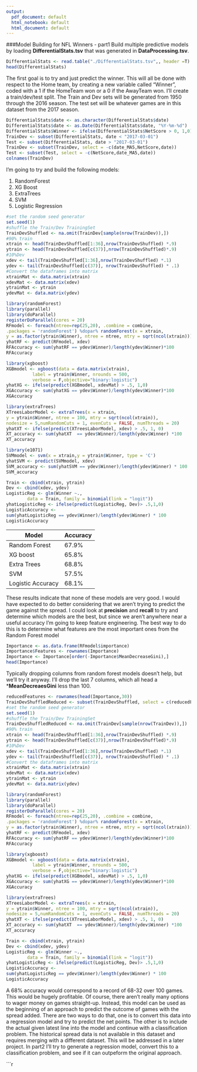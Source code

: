 ```yaml
---
output:
  pdf_document: default
  html_notebook: default
  html_document: default
---
```

###Model Building for NFL Winners - part1
Build multiple predictive models by loading **DifferentialStats.tsv** that was generated in **DataProcessing.tsv**.  
```r
DifferentialStats <- read.table("./DifferentialStats.tsv",, header =T)
head(DifferentialStats)
```

The first goal is to try and just predict the winner.  This will all be done with respect to the Home team, by creating a new variable called "Winner", coded with a 1 if the HomeTeam won or a 0 if the AwayTeam won.  I'll create a train/dev/test split.  The Train and Dev sets will be generated from 1950 through the 2016 season.  The test set will be whatever games are in this dataset from the 2017 season.  

```r
DifferentialStats$date <- as.character(DifferentialStats$date)
DifferentialStats$date <- as.Date(DifferentialStats$date, "%Y-%m-%d")
DifferentialStats$Winner <- ifelse(DifferentialStats$NetScore > 0, 1,0)
TrainDev <- subset(DifferentialStats, date < "2017-03-01")
Test <- subset(DifferentialStats, date > "2017-03-01")
TrainDev <- subset(TrainDev, select = -c(date_MA5,NetScore,date))
Test <- subset(Test, select = -c(NetScore,date_MA5,date))
colnames(TrainDev)
```


I'm going to try and build the following models: 

1.    RandomForest
2.    XG Boost
3.    ExtraTrees
4.    SVM
5.    Logistic Regression

```r
#set the random seed generator
set.seed(1)
#shuffle the Train/Dev TrainingSet
TrainDevShuffled <- na.omit(TrainDev[sample(nrow(TrainDev)),])
#90% train
xtrain <- head(TrainDevShuffled[1:36],nrow(TrainDevShuffled) *.9)
ytrain <- head(TrainDevShuffled[c(37)],nrow(TrainDevShuffled)*.9)
#10%Dev
xdev <- tail(TrainDevShuffled[1:36],nrow(TrainDevShuffled) *.1)
ydev <- tail(TrainDevShuffled[c(37)], nrow(TrainDevShuffled) * .1)
#Convert the dataframes into matrix
xtrainMat <- data.matrix(xtrain)
xdevMat <- data.matrix(xdev)
ytrainMat <- ytrain
ydevMat <- data.matrix(ydev)
```


```r
library(randomForest)
library(parallel)
library(doParallel)
registerDoParallel(cores = 20)
RFmodel <- foreach(ntree=rep(25,20), .combine = combine, 
.packages = 'randomForest') %dopar% randomForest(x = xtrain, 
y = as.factor(ytrain$Winner), ntree = ntree, mtry = sqrt(ncol(xtrain)))
yhatRF <- predict(RFmodel, xdev)
RFAccuracy <- sum(yhatRF == ydev$Winner)/length(ydev$Winner)*100
RFAccuracy
```

```r
library(xgboost)
XGBmodel <- xgboost(data = data.matrix(xtrain),
          label = ytrain$Winner, nrounds = 500, 
          verbose = F,objective="binary:logistic")
yhatXG <- ifelse(predict(XGBmodel, xdevMat) > .5, 1,0)
XGAccuracy <- sum(yhatXG == ydev$Winner)/length(ydev$Winner)*100
XGAccuracy
```

```r
library(extraTrees)
XTreesLaborModel <- extraTrees(x = xtrain,
y = ytrain$Winner, ntree = 100, mtry = sqrt(ncol(xtrain)), 
nodesize = 5,numRandomCuts = 1, evenCuts = FALSE, numThreads = 20)
yhatXT <- ifelse(predict(XTreesLaborModel, xdev) > .5, 1, 0)
XT_accuracy <- sum(yhatXT  == ydev$Winner)/length(ydev$Winner) *100
XT_accuracy
```

```r
library(e1071)
SVMmodel <- svm(x = xtrain,y = ytrain$Winner, type = 'C')
yhatSVM <- predict(SVMmodel, xdev)
SVM_accuracy <- sum(yhatSVM == ydev$Winner)/length(ydev$Winner) * 100
SVM_accuracy
```

```r
Train <- cbind(xtrain, ytrain)
Dev <- cbind(xdev, ydev)
LogisticReg <- glm(Winner ~., 
        data = Train, family = binomial(link = "logit"))
yhatLogisticReg <- ifelse(predict(LogisticReg, Dev)> .5,1,0)
LogisticAccuracy <-
sum(yhatLogisticReg == ydev$Winner)/length(ydev$Winner) * 100
LogisticAccuracy
```

 Model| Accuracy      
|--|--
| Random Forest |  67.9%   
| XG boost |    65.8%    
| Extra Trees | 68.8% 
| SVM         | 57.5%
| Logistic Accuracy | 68.1%

These results indicate that none of these models are very good.  I would have expected to do better considering that we aren't trying to predict the game against the spread.  I could look at **precision** and **recall** to try and determine which models are the best, but since we aren't anywhere near a useful accuracy I'm going to keep feature engineering.  The best way to do this is to determine what features are the most important ones from the Random Forest model

```r
Importance <- as.data.frame(RFmodel$importance)
Importance$Features <- rownames(Importance)
Importance <- Importance[order(-Importance$MeanDecreaseGini),]
head(Importance)
```
Typically dropping columns from random forest models doesn't help, but we'll try it anyway.  I'll drop the last 7 columns, which all head a ***MeanDecreaesGini** less than 100.  
```r
reducedFeatures <- rownames(head(Importance,30))
TrainDevShuffledReduced <- subset(TrainDevShuffled, select = c(reducedFeatures))
#set the random seed generator
set.seed(1)
#shuffle the Train/Dev TrainingSet
TrainDevShuffledReduced <- na.omit(TrainDev[sample(nrow(TrainDev)),])
#90% train
xtrain <- head(TrainDevShuffled[1:36],nrow(TrainDevShuffled) *.9)
ytrain <- head(TrainDevShuffled[c(37)],nrow(TrainDevShuffled)*.9)
#10%Dev
xdev <- tail(TrainDevShuffled[1:36],nrow(TrainDevShuffled) *.1)
ydev <- tail(TrainDevShuffled[c(37)], nrow(TrainDevShuffled) * .1)
#Convert the dataframes into matrix
xtrainMat <- data.matrix(xtrain)
xdevMat <- data.matrix(xdev)
ytrainMat <- ytrain
ydevMat <- data.matrix(ydev)
```

```r
library(randomForest)
library(parallel)
library(doParallel)
registerDoParallel(cores = 20)
RFmodel <- foreach(ntree=rep(25,20), .combine = combine, 
.packages = 'randomForest') %dopar% randomForest(x = xtrain, 
y = as.factor(ytrain$Winner), ntree = ntree, mtry = sqrt(ncol(xtrain)))
yhatRF <- predict(RFmodel, xdev)
RFAccuracy <- sum(yhatRF == ydev$Winner)/length(ydev$Winner)*100
RFAccuracy
```

```r
library(xgboost)
XGBmodel <- xgboost(data = data.matrix(xtrain),
          label = ytrain$Winner, nrounds = 500, 
          verbose = F,objective="binary:logistic")
yhatXG <- ifelse(predict(XGBmodel, xdevMat) > .5, 1,0)
XGAccuracy <- sum(yhatXG == ydev$Winner)/length(ydev$Winner)*100
XGAccuracy
```

```r
library(extraTrees)
XTreesLaborModel <- extraTrees(x = xtrain,
y = ytrain$Winner, ntree = 100, mtry = sqrt(ncol(xtrain)), 
nodesize = 5,numRandomCuts = 1, evenCuts = FALSE, numThreads = 20)
yhatXT <- ifelse(predict(XTreesLaborModel, xdev) > .5, 1, 0)
XT_accuracy <- sum(yhatXT  == ydev$Winner)/length(ydev$Winner) *100
XT_accuracy
```

```r
Train <- cbind(xtrain, ytrain)
Dev <- cbind(xdev, ydev)
LogisticReg <- glm(Winner ~., 
        data = Train, family = binomial(link = "logit"))
yhatLogisticReg <- ifelse(predict(LogisticReg, Dev)> .5,1,0)
LogisticAccuracy <-
sum(yhatLogisticReg == ydev$Winner)/length(ydev$Winner) * 100
LogisticAccuracy
```

A 68% accuracy would correspond to a record of 68-32 over 100 games. This would be hugely profitable.  Of course, there aren't really many options to wager money on games straight-up.  Instead, this model can be used as the beginning of an approach to predict the outcome of games with the spread added.  There are two ways to do that, one is to convert this data into a regression model and try to predict the net points. The other is to include the actual given latest line into the model and continue with a classification problem. The historical spread data is not available in this dataset and requires merging with a different dataset.  This will be addressed in a later project. In part2 I'll try to generate a regression model, convert this to a classification problem, and see if it can outpeform the original approach.  

```r

